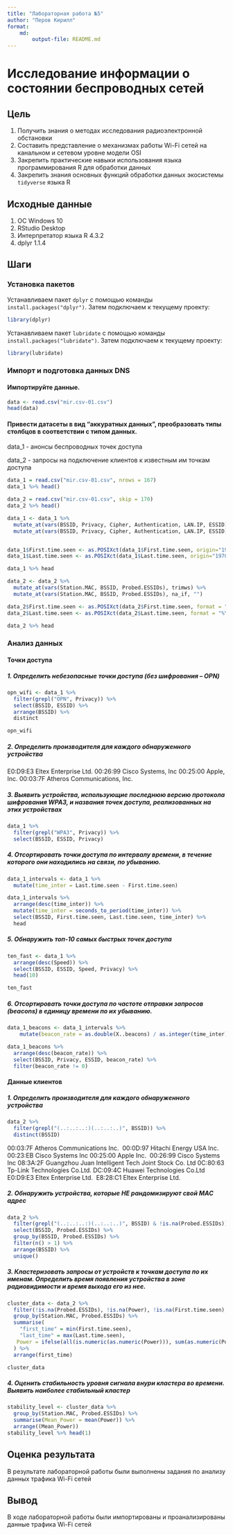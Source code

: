 ---
title: "Лабораторная работа №5"
author: "Перов Кирилл"
format: 
    md:
        output-file: README.md
---

# Исследование информации о состоянии беспроводных сетей

## Цель

1.  Получить знания о методах исследования радиоэлектронной обстановки
2.  Составить представление о механизмах работы Wi-Fi сетей на канальном и сетевом уровне модели OSI
3.  Закрепить практические навыки использования языка программирования R для обработки данных
4.  Закрепить знания основных функций обработки данных экосистемы `tidyverse` языка R

## Исходные данные

1.  ОС Windows 10
2.  RStudio Desktop
3.  Интерпретатор языка R 4.3.2
4.  dplyr 1.1.4

## Шаги

### Установка пакетов

Устанавливаем пакет `dplyr` с помощью команды `install.packages("dplyr")`. Затем подключаем к текущему проекту:

```{r}
library(dplyr)
```

Устанавливаем пакет `lubridate` с помощью команды `install.packages("lubridate")`. Затем подключаем к текущему проекту:

```{r}
library(lubridate)
```

### Импорт и подготовка данных DNS

#### Импортируйте данные.

```{r}
data <- read.csv("mir.csv-01.csv")
head(data)
```

#### Привести датасеты в вид "аккуратных данных", преобразовать типы столбцов в соответствии с типом данных.

data_1 - анонсы беспроводных точек доступа

data_2 - запросы на подключение клиентов к известным им точкам доступа

```{r}
data_1 = read.csv("mir.csv-01.csv", nrows = 167)
data_1 %>% head()
```

```{r}
data_2 = read.csv("mir.csv-01.csv", skip = 170)
data_2 %>% head()
```

```{r}
data_1 <- data_1 %>% 
  mutate_at(vars(BSSID, Privacy, Cipher, Authentication, LAN.IP, ESSID), trimws) %>%
  mutate_at(vars(BSSID, Privacy, Cipher, Authentication, LAN.IP, ESSID), na_if, "")


data_1$First.time.seen <- as.POSIXct(data_1$First.time.seen, origin="1970-01-01")
data_1$Last.time.seen <- as.POSIXct(data_1$Last.time.seen, origin="1970-01-01")

data_1 %>% head
```

```{r}
data_2 <- data_2 %>% 
  mutate_at(vars(Station.MAC, BSSID, Probed.ESSIDs), trimws) %>%
  mutate_at(vars(Station.MAC, BSSID, Probed.ESSIDs), na_if, "")

data_2$First.time.seen <- as.POSIXct(data_2$First.time.seen, format = "%Y-%m-%d %H:%M:%S")
data_2$Last.time.seen <- as.POSIXct(data_2$Last.time.seen, format = "%Y-%m-%d %H:%M:%S")

data_2 %>% head
```

### Анализ данных

#### Точки доступа

##### 1. Определить небезопасные точки доступа (без шифрования -- OPN)

```{r}
opn_wifi <- data_1 %>% 
  filter(grepl("OPN", Privacy)) %>%
  select(BSSID, ESSID) %>%
  arrange(BSSID) %>%
  distinct

opn_wifi
```

##### 2. Определить производителя для каждого обнаруженного устройства

E0:D9:E3 Eltex Enterprise Ltd. 00:26:99 Cisco Systems, Inc 00:25:00 Apple, Inc. 00:03:7F Atheros Communications, Inc.

##### 3. Выявить устройства, использующие последнюю версию протокола шифрования WPA3, и названия точек доступа, реализованных на этих устройствах

```{r}
data_1 %>%
  filter(grepl("WPA3", Privacy)) %>%
  select(BSSID, ESSID, Privacy)
```

##### 4. Отсортировать точки доступа по интервалу времени, в течение которого они находились на связи, по убыванию.

```{r}
data_1_intervals <- data_1 %>% 
  mutate(time_inter = Last.time.seen - First.time.seen)

data_1_intervals %>%
  arrange(desc(time_inter)) %>%
  mutate(time_inter = seconds_to_period(time_inter)) %>%
  select(BSSID, First.time.seen, Last.time.seen, time_inter) %>%
  head
```

##### 5. Обнаружить топ-10 самых быстрых точек доступа

```{r}
ten_fast <- data_1 %>%
  arrange(desc(Speed)) %>%
  select(BSSID, ESSID, Speed, Privacy) %>%
  head(10)

ten_fast
```

##### 6. Отсортировать точки доступа по частоте отправки запросов (beacons) в единицу времени по их убыванию.

```{r}
data_1_beacons <- data_1_intervals %>% 
    mutate(beacon_rate = as.double(X..beacons) / as.integer(time_inter))
```

```{r}
data_1_beacons %>%
  arrange(desc(beacon_rate)) %>%
  select(BSSID, Privacy, ESSID, beacon_rate) %>%
  filter(beacon_rate != 0) 
```

#### Данные клиентов

##### 1. Определить производителя для каждого обнаруженного устройства

```{r}
data_2 %>%
  filter(grepl("(..:..:..:)(..:..:..)", BSSID)) %>%
  distinct(BSSID)
```

  00:03:7F Atheros Communications Inc. 
  00:0D:97 Hitachi Energy USA Inc. 
  00:23:EB Cisco Systems Inc 
  00:25:00 Apple Inc. 
  00:26:99 Cisco Systems Inc 
  08:3A:2F Guangzhou Juan Intelligent Tech Joint Stock Co. Ltd 
  0C:80:63 Tp-Link Technologies Co.Ltd. 
  DC:09:4C Huawei Technologies Co.Ltd 
  E0:D9:E3 Eltex Enterprise Ltd. 
  E8:28:C1 Eltex Enterprise Ltd.

##### 2. Обнаружить устройства, которые НЕ рандомизируют свой MAC адрес

```{r}
data_2 %>%
  filter(grepl("(..:..:..:)(..:..:..)", BSSID) & !is.na(Probed.ESSIDs)) %>%
  select(BSSID, Probed.ESSIDs) %>%
  group_by(BSSID, Probed.ESSIDs) %>%
  filter(n() > 1) %>%
  arrange(BSSID) %>%
  unique()
```

##### 3. Кластеризовать запросы от устройств к точкам доступа по их именам. Определить время появления устройства в зоне радиовидимости и время выхода его из нее.

```{r}
cluster_data <- data_2 %>%
  filter(!is.na(Probed.ESSIDs), !is.na(Power), !is.na(First.time.seen), !is.na(Last.time.seen)) %>% 
  group_by(Station.MAC, Probed.ESSIDs) %>%
  summarise(
    "first_time" = min(First.time.seen),
    "last_time" = max(Last.time.seen),
   Power = ifelse(all(is.numeric(as.numeric(Power))), sum(as.numeric(Power)), NA)
  ) %>%
  arrange(first_time)

cluster_data
```


##### 4. Оценить стабильность уровня сигнала внури кластера во времени. Выявить наиболее стабильный кластер

```{r}
stability_level <- cluster_data %>%
  group_by(Station.MAC, Probed.ESSIDs) %>%
  summarise(Mean_Power = mean(Power)) %>%
  arrange((Mean_Power))
stability_level %>% head(1)
```

## Оценка результата

В результате лабораторной работы были выполнены задания по анализу данных трафика Wi-Fi сетей

## Вывод

В ходе лабораторной работы были импортированы и проанализированы данные трафика Wi-Fi сетей
